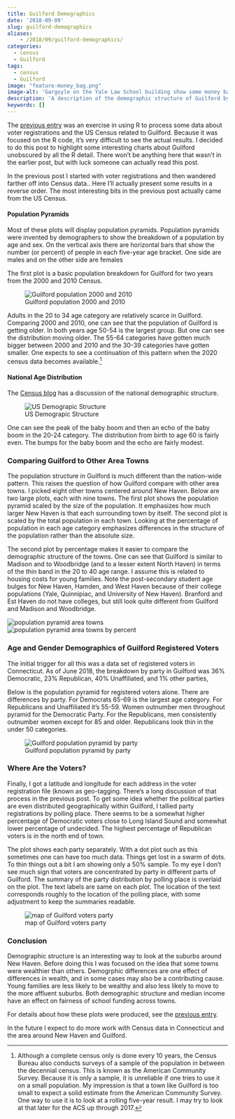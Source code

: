 ```yaml
---
title: Guilford Demographics
date: '2018-09-09'
slug: guilford-demographics
aliases:
    - /2018/09/guilford-demographics/
categories:
  - census
  - Guilford
tags:
  - census
  - Guilford
image: "feature-money_bag.png"
image-alt: 'Gargoyle on the Yale Law School building show some money bags'
description: 'A description of the demographic structure of Guilford by age compared with other towns. Also provides some background on the geographic location of registered voters in Guilford. This post is very similar to the previous post; it does not include the R code so it is much more readable.'  
keywords: []
---
```


The [previous entry](/blog/2018-09-geotagging-voters/) was an exercise in using R to process some data about voter registrations and the US Census related to Guilford. Because it was focused on the R code, it's very difficult to see the actual results. I decided to do this post to highlight some interesting charts about Guilford unobscured by all the R detail. There won't be anything here that wasn't in the earlier post, but with luck someone can actually read this post.

In the previous post I started with voter registrations and then wandered farther off into Census data.. Here I'll actually present some results in a reverse order. The most interesting bits in the previous post actually came from the US Census.

#### Population Pyramids

Most of these plots will display population pyramids. Population pyramids were invented by demographers to show the breakdown of a population by age and sex. On the vertical axis there are horizontal bars that show the number (or percent) of people in each five-year age bracket. One side are males and on the other side are females

The first plot is a basic population breakdown for Guilford for two years from the 2000 and 2010 Census.

![Guilford population 2000 and 2010](/post/2018-09-09-guilford-demographics_files/guilford_two_year.png)

Adults in the 20 to 34 age category are relatively scarce in Guilford. Comparing 2000 and 2010, one can see that the population of Guilford is getting older. In both years age 50-54 is the largest group. But one can see the distribution moving older. The 55-64 categories have gotten much bigger between 2000 and 2010 and the 30-39 categories have gotten smaller. One expects to see a continuation of this pattern when the 2020 census data becomes available.[^1]

[^1]: Although a complete census only is done every 10 years, the Census Bureau also conducts surveys of a sample of the population in between the decennial census. This is known as the American Community Survey. Because it is only a sample, it is unreliable if one tries to use it on a small population. My impression is that a town like Guilford is too small to expect a solid estimate from the American Community Survey. One way to use it is to look at a rolling five-year result. I may try to look at that later for the ACS up through 2017.

#### National Age Distribution

The [Census blog](https://www.census.gov/newsroom/blogs/random-samplings/2016/06/americas-age-profile-told-through-population-pyramids.html) has a discussion of the national demographic structure.

![US Demograpic Structure](https://www.census.gov/content/dam/Census/newsroom/blogs/2016/06/americas-age-profile-told-through-population-pyramids/Chart-1.png)

One can see the peak of the baby boom and then an echo of the baby boom in the 20-24 category. The distribution from birth to age 60 is fairly even. The bumps for the baby boom and the echo are fairly modest.

### Comparing Guilford to Other Area Towns {#multi_town}

The population structure in Guilford is much different than the nation-wide pattern. This raises the question of how Guilford compare with other area towns. I picked eight other towns centered around New Haven. Below are two large plots, each with nine towns. The first plot shows the population pyramid scaled by the size of the population. It emphasizes how much larger New Haven is that each surrounding town by itself. The second plot is scaled by the total population in each town. Looking at the percentage of population in each age category emphasizes differences in the structure of the population rather than the absolute size.

The second plot by percentage makes it easier to compare the demographic structure of the towns. One can see that Guilford is similar to Madison and to Woodbridge (and to a lesser extent North Haven) in terms of the thin band in the 20 to 40 age range. I assume this is related to housing costs for young families. Note the post-secondary student age bulges for New Haven, Hamden, and West Haven because of their college populations (Yale, Quinnipiac, and University of New Haven). Branford and Est Haven do not have colleges, but still look quite different from Guilford and Madison and Woodbridge.

![population pyramid area towns](/post/2018-09-09-guilford-demographics_files/town_pyramids_pop.png) ![population pyramid area towns by percent](/post/2018-09-09-guilford-demographics_files/town_pyramids_pct.png)

### Age and Gender Demographics of Guilford Registered Voters

The initial trigger for all this was a data set of registered voters in Connecticut. As of June 2018, the breakdown by party in Guilford was 36% Democratic, 23% Republican, 40% Unaffiliated, and 1% other parties,

Below is the population pyramid for registered voters alone. There are differences by party. For Democrats 65-69 is the largest age category. For Republicans and Unaffiliated it's 55-59. Women outnumber men throughout pyramid for the Democratic Party. For the Republicans, men consistently outnumber women except for 85 and older. Republicans look thin in the under 50 categories.

![Guilford population pyramid by party](/post/2018-09-09-guilford-demographics_files/party_pyramid.png)

### Where Are the Voters?

Finally, I got a latitude and longitude for each address in the voter registration file (known as geo-tagging. There's a long discussion of that process in the previous post. To get some idea whether the political parties are even distributed geographically within Guilford, I tallied party registrations by polling place. There seems to be a somewhat higher percentage of Democratic voters close to Long Island Sound and somewhat lower percentage of undecided. The highest percentage of Republican voters is in the north end of town.

The plot shows each party separately. With a dot plot such as this sometimes one can have too much data. Things get lost in a swarm of dots. To thin things out a bit I am showing only a 50% sample. To my eye I don't see much sign that voters are concentrated by party in different parts of Guilford. The summary of the party distribution by polling place is overlaid on the plot. The text labels are same on each plot. The location of the text corresponds roughly to the location of the polling place, with some adjustment to keep the summaries readable.

![map of Guilford voters party](/post/2018-09-09-guilford-demographics_files/voters_by_party.png)

### Conclusion

Demographic structure is an interesting way to look at the suburbs around New Haven. Before doing this I was focused on the idea that some towns were wealthier than others. Demogrphic differences are one effect of differences in wealth, and in some cases may also be a contributing cause. Young families are less likely to be wealthy and also less likely to move to the more affluent suburbs. Both demographic structure and median income have an effect on fairness of school funding across towns.

For details about how these plots were produced, see the [previous entry](/post/geotagging_voters/).

In the future I expect to do more work with Census data in Connecticut and the area around New Haven and Guilford.

